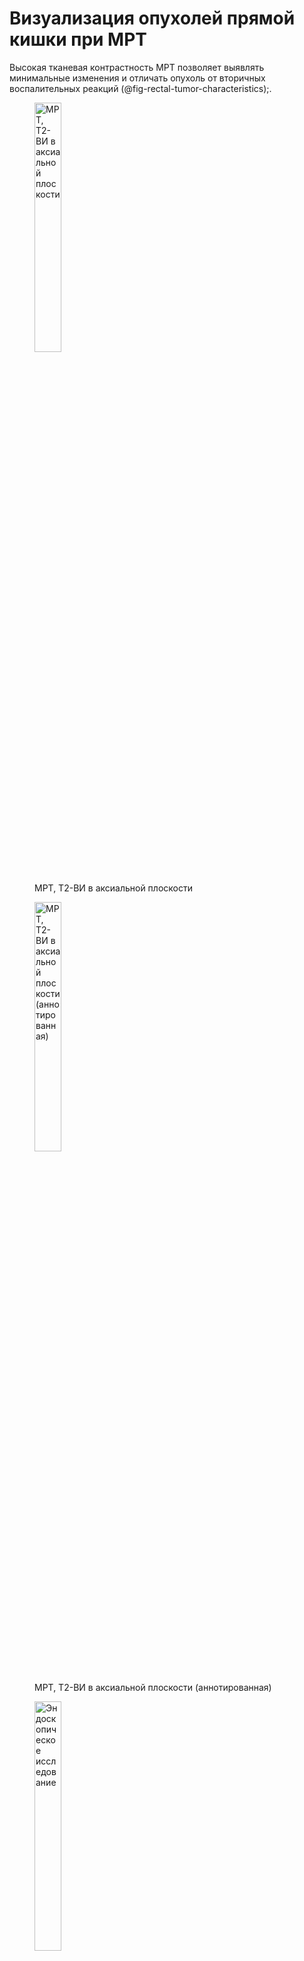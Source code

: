 # Визуализация опухолей прямой кишки при МРТ

Высокая тканевая контрастность МРТ позволяет выявлять минимальные изменения и отличать опухоль от вторичных воспалительных реакций (@fig-rectal-tumor-characteristics);. 

:::{#fig-rectal-tumor-characteristics}

![МРТ, Т2-ВИ в аксиальной плоскости](/img/tumor-detection/image24.png){#fig-rectal-tumor-characteristics-1 width=32%}

![МРТ, Т2-ВИ в аксиальной плоскости (аннотированная)](/img/tumor-detection/image24_annotated.png){#fig-rectal-tumor-characteristics-1-ann width=32%}

![Эндоскопическое исследование](/img/tumor-detection/image7.png){#fig-rectal-tumor-characteristics-2 width=32%}

Характерные МРТ- и эндоскопические признаки опухоли прямой кишки для оценки протяженности по окружности. **А** — МРТ, Т2-ВИ, аксиальная плоскость: локальное утолщение стенки с закругленными приподнятыми краями; **Б** — аннотированная версия изображения А: белые стрелки — закругленный край опухоли, пунктирная линия — полуокружность опухоли; **В** — эндоскопическое исследование: визуализация опухолевой площадки.
:::

Опухоли прямой кишки характеризуются сигналом средней интенсивности на Т2-ВИ, ограничением диффузии, нарушением дифференцировки слоёв стенки кишки. 

Ключевой характеристикой является наличие муцинозного компонента. Муцинозные опухоли демонстрируют высокую интенсивность сигнала на Т2-ВИ, что позволяет достоверно идентифицировать их при МРТ-исследовании (@fig-mucinous-rectal-tumor). Несмотря на то, что окончательная верификация опухоли осуществляется гистологически, МРТ обладает большей диагностической эффективностью при выявлении муцинозных образований по сравнению с биопсией [33, 34]. 

Следует дифференцировать муцинозный компонент опухоли от скоплением слизи в просвете кишки при полиповидных внутрипросветных образований.

:::{#fig-mucinous-rectal-tumor}

![Муцинозная опухоль прямой кишки](/img/tumor-detection/image53.png){#fig-mucinous-rectal-tumor-1 width="3.722916666666667in" height="2.2055555555555557in"}

Муцинозная опухоль прямой кишки на МРТ. **А** - МРТ, Т2-ВИ: опухоль с характерным гиперинтенсивным сигналом, обусловленным высоким содержанием муцина.
:::

Отдельную проблему для визуализации представляют опухоли с перстневидноклеточным компонентом. Они часто локализуются в подслизистом слое, из-за чего могут оставаться незамеченными при эндоскопии. Опухолевая инвазия распространяется в более глубокие слои стенки кишки, недоступные при выполнении стандартных «поверхностных» биопсий.
Помимо этого они часто демонстрируют изо- или гипоинтенсивный сигнал на Т2-ВИ, диффузное вовлечение стенок и мезоректальной клетчатки по типу «карциноматоза».

